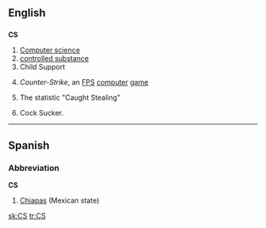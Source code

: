 {{see|Appendix:Variations of "cs"}}
==English==

==={{initialism}}===
'''CS'''

# [[computer science|Computer science]]
# [[controlled substance]]
# Child Support
# {{computer games}} ''Counter-Strike'', an [[FPS]] [[computer]] [[game]]
# {{baseball}} The statistic "Caught Stealing"
# Cock Sucker.
----

==Spanish==

===Abbreviation===
'''CS'''

# [[Chiapas]] (Mexican state)

[[sk:CS]]
[[tr:CS]]